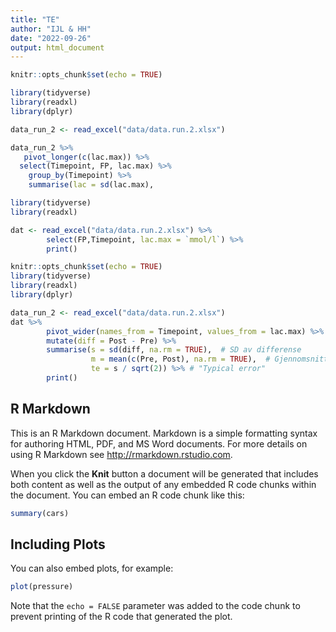 ```yaml
---
title: "TE"
author: "IJL & HH"
date: "2022-09-26"
output: html_document
---
```


```r
knitr::opts_chunk$set(echo = TRUE)

library(tidyverse)
library(readxl)
library(dplyr)

data_run_2 <- read_excel("data/data.run.2.xlsx")

data_run_2 %>%
   pivot_longer(c(lac.max)) %>%
  select(Timepoint, FP, lac.max) %>%
    group_by(Timepoint) %>%
    summarise(lac = sd(lac.max),
```


```r

library(tidyverse)
library(readxl)

dat <- read_excel("data/data.run.2.xlsx") %>%
        select(FP,Timepoint, lac.max = `mmol/l`) %>%
        print()
```


```r
knitr::opts_chunk$set(echo = TRUE)
library(tidyverse)
library(readxl)
library(dplyr)

data_run_2 <- read_excel("data/data.run.2.xlsx")
dat %>%
        pivot_wider(names_from = Timepoint, values_from = lac.max) %>%
        mutate(diff = Post - Pre) %>%
        summarise(s = sd(diff, na.rm = TRUE),  # SD av differense
                  m = mean(c(Pre, Post), na.rm = TRUE),  # Gjennomsnitt av alle målingene
                  te = s / sqrt(2)) %>% # "Typical error" 
        print()
```

## R Markdown

This is an R Markdown document. Markdown is a simple formatting syntax for authoring HTML, PDF, and MS Word documents. For more details on using R Markdown see <http://rmarkdown.rstudio.com>.

When you click the **Knit** button a document will be generated that includes both content as well as the output of any embedded R code chunks within the document. You can embed an R code chunk like this:

```r
summary(cars)
```

## Including Plots

You can also embed plots, for example:

```r
plot(pressure)
```

Note that the `echo = FALSE` parameter was added to the code chunk to prevent printing of the R code that generated the plot.
